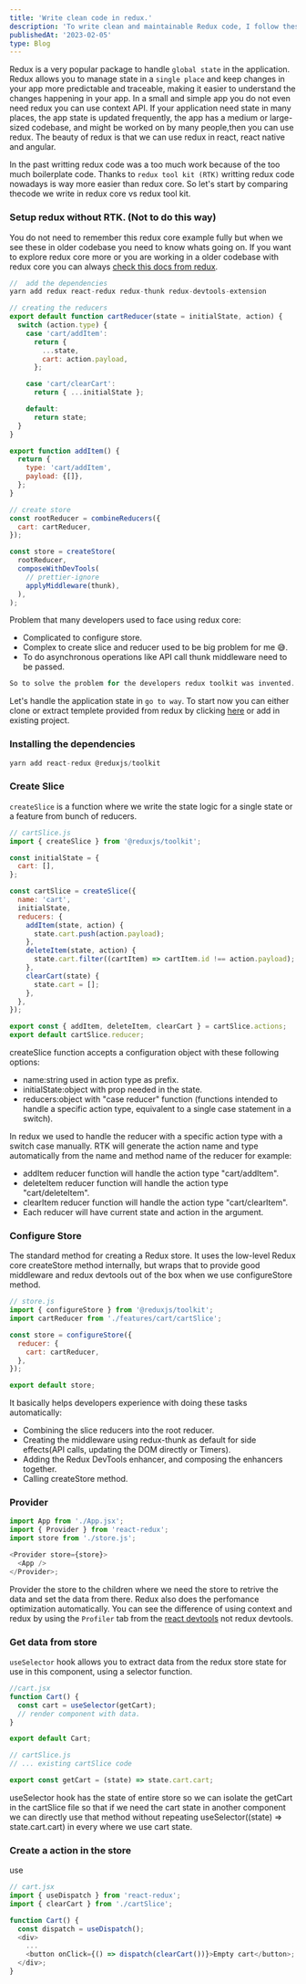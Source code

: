 ```yaml
---
title: 'Write clean code in redux.'
description: 'To write clean and maintainable Redux code, I follow these best practices and principles'
publishedAt: '2023-02-05'
type: Blog
---
```


Redux is a very popular package to handle `global state` in the application. Redux allows you to manage
state in a `single place` and keep changes in your app more predictable and traceable, making it easier to understand
the changes happening in your app. In a small and simple app you do not even need redux you can use context API.
If your application need state in many places, the app state is updated frequently, the app has a medium or large-sized codebase,
and might be worked on by many people,then you can use redux. The beauty of redux is that we can use redux in react, react native and angular.

In the past writting redux code was a too much work because of the too much boilerplate code. Thanks to `redux tool kit (RTK)` writting redux code
nowadays is way more easier than redux core. So let's start by comparing thecode we write in redux core vs redux tool kit.

### Setup redux without RTK. (Not to do this way)

You do not need to remember this redux core example fully but when we see these in older codebase you need to know whats going on.
If you want to explore redux core more or you are working in a older codebase with redux core you can always
[check this docs from redux](https://redux.js.org/tutorials/fundamentals/part-1-overview).

```js
//  add the dependencies
yarn add redux react-redux redux-thunk redux-devtools-extension
```

```js
// creating the reducers
export default function cartReducer(state = initialState, action) {
  switch (action.type) {
    case 'cart/addItem':
      return {
        ...state,
        cart: action.payload,
      };

    case 'cart/clearCart':
      return { ...initialState };

    default:
      return state;
  }
}

export function addItem() {
  return {
    type: 'cart/addItem',
    payload: {[]},
  };
}
```

```js
// create store
const rootReducer = combineReducers({
  cart: cartReducer,
});

const store = createStore(
  rootReducer,
  composeWithDevTools(
    // prettier-ignore
    applyMiddleware(thunk),
  ),
);
```

Problem that many developers used to face using redux core:

- Complicated to configure store.
- Complex to create slice and reducer used to be big problem for me 😅.
- To do asynchronous operations like API call thunk middleware need to be passed.

```js
So to solve the problem for the developers redux toolkit was invented. RTK wraps around the core redux package, and contains API methods and common dependencies that we think are essential for building a redux app 😲.
```

Let's handle the application state in `go to way`. To start now you can either clone or extract templete provided from redux by
clicking [here](https://redux.js.org/introduction/installation#create-a-react-redux-app) or add in existing project.

### Installing the dependencies

```js
yarn add react-redux @reduxjs/toolkit
```

### Create Slice

`createSlice` is a function where we write the state logic for a single state or a feature from bunch of reducers.

```js
// cartSlice.js
import { createSlice } from '@reduxjs/toolkit';

const initialState = {
  cart: [],
};

const cartSlice = createSlice({
  name: 'cart',
  initialState,
  reducers: {
    addItem(state, action) {
      state.cart.push(action.payload);
    },
    deleteItem(state, action) {
      state.cart.filter((cartItem) => cartItem.id !== action.payload);
    },
    clearCart(state) {
      state.cart = [];
    },
  },
});

export const { addItem, deleteItem, clearCart } = cartSlice.actions;
export default cartSlice.reducer;
```

createSlice function accepts a configuration object with these following options:

- name:string used in action type as prefix.
- initialState:object with prop needed in the state.
- reducers:object with "case reducer" function (functions intended to handle a specific action type, equivalent to a single case statement in a switch).

In redux we used to handle the reducer with a specific action type with a switch case manually. RTK will generate the
action name and type automatically from the name and method name of the reducer for example:

- addItem reducer function will handle the action type "cart/addItem".
- deleteItem reducer function will handle the action type "cart/deleteItem".
- clearItem reducer function will handle the action type "cart/clearItem".
- Each reducer will have current state and action in the argument.

### Configure Store

The standard method for creating a Redux store. It uses the low-level Redux core createStore method internally,
but wraps that to provide good middleware and redux devtools out of the box
when we use configureStore method.

```js
// store.js
import { configureStore } from '@reduxjs/toolkit';
import cartReducer from './features/cart/cartSlice';

const store = configureStore({
  reducer: {
    cart: cartReducer,
  },
});

export default store;
```

It basically helps developers experience with doing these tasks automatically:

- Combining the slice reducers into the root reducer.
- Creating the middleware using redux-thunk as default for side effects(API calls, updating the DOM directly or Timers).
- Adding the Redux DevTools enhancer, and composing the enhancers together.
- Calling createStore method.

### Provider

```js
import App from './App.jsx';
import { Provider } from 'react-redux';
import store from './store.js';

<Provider store={store}>
  <App />
</Provider>;
```

Provider the store to the children where we need the store to retrive the data and set the data from there.
Redux also does the perfomance optimization automatically. You can see the difference of using context and
redux by using the `Profiler` tab from the [react devtools](https://react.dev/learn/react-developer-tools) not redux devtools.

### Get data from store

`useSelector` hook allows you to extract data from the redux store state for use in this component, using a selector function.

```js
//cart.jsx
function Cart() {
  const cart = useSelector(getCart);
  // render component with data.
}

export default Cart;

// cartSlice.js
// ... existing cartSlice code

export const getCart = (state) => state.cart.cart;
```

useSelector hook has the state of entire store so we can isolate the getCart in the cartSlice file
so that if we need the cart state in another component we can directly use that method without repeating
useSelector((state) => state.cart.cart) in every where we use cart state.

### Create a action in the store

use

```js
// cart.jsx
import { useDispatch } from 'react-redux';
import { clearCart } from './cartSlice';

function Cart() {
  const dispatch = useDispatch();
  <div>
    ...
    <button onClick={() => dispatch(clearCart())}>Empty cart</button>;
  </div>;
}
```
